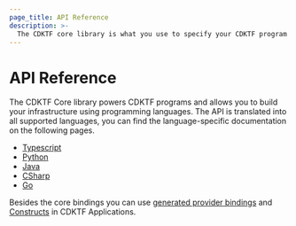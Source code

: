 ```yaml
---
page_title: API Reference
description: >-
  The CDKTF core library is what you use to specify your CDKTF program alongside with the generated provider bindings.
---
```


# API Reference

The CDKTF Core library powers CDKTF programs and allows you to build your infrastructure using programming languages. The API is translated into all supported languages, you can find the language-specific documentation on the following pages.

- [Typescript](/cdktf/api-reference/typescript)
- [Python](/cdktf/api-reference/python)
- [Java](/cdktf/api-reference/java)
- [CSharp](/cdktf/api-reference/csharp)
- [Go](/cdktf/api-reference/go)

Besides the core bindings you can use [generated provider bindings](/cdktf/concepts/providers-and-resources) and [Constructs](https://constructs.dev/search?q=&cdk=cdktf&offset=0) in CDKTF Applications.
